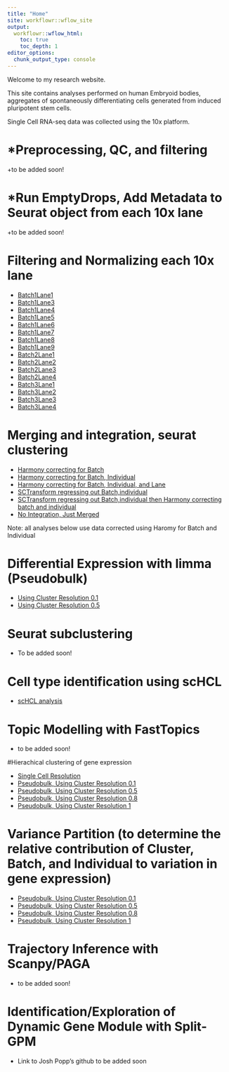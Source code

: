 ```yaml
---
title: "Home"
site: workflowr::wflow_site
output:
  workflowr::wflow_html:
    toc: true
    toc_depth: 1
editor_options:
  chunk_output_type: console
---
```


Welcome to my research website.

This site contains analyses performed on human Embryoid bodies, aggregates of spontaneously differentiating cells generated from induced pluripotent stem cells. 

Single Cell RNA-seq data was collected using the 10x platform.

# *Preprocessing, QC, and filtering

  +to be added soon!
  
# *Run EmptyDrops, Add Metadata to Seurat object from each 10x lane 

 +to be added soon!
  
# Filtering and Normalizing each 10x lane

+ [Batch1Lane1](SampleFilteringandSCT_Batch1Lane1.html)  
+ [Batch1Lane3](SampleFilteringandSCT_Batch1Lane3.html)  
+ [Batch1Lane4](SampleFilteringandSCT_Batch1Lane4.html)  
+ [Batch1Lane5](SampleFilteringandSCT_Batch1Lane5.html)  
+ [Batch1Lane6](SampleFilteringandSCT_Batch1Lane6.html)  
+ [Batch1Lane7](SampleFilteringandSCT_Batch1Lane7.html)  
+ [Batch1Lane8](SampleFilteringandSCT_Batch1Lane8.html)  
+ [Batch1Lane9](SampleFilteringandSCT_Batch1Lane9.html)  
+ [Batch2Lane1](SampleFilteringandSCT_Batch2Lane1.html)  
+ [Batch2Lane2](SampleFilteringandSCT_Batch2Lane2.html)  
+ [Batch2Lane3](SampleFilteringandSCT_Batch2Lane3.html)  
+ [Batch2Lane4](SampleFilteringandSCT_Batch2Lane4.html)  
+ [Batch3Lane1](SampleFilteringandSCT_Batch3Lane1.html)  
+ [Batch3Lane2](SampleFilteringandSCT_Batch3Lane2.html)  
+ [Batch3Lane3](SampleFilteringandSCT_Batch3Lane3.html)  
+ [Batch3Lane4](SampleFilteringandSCT_Batch3Lane4.html)  

# Merging and integration, seurat clustering

+ [Harmony correcting for Batch](IntegrateAnalysis.afterFilter.HarmonyBatch.html)
+ [Harmony correcting for Batch, Individual](IntegrateAnalysis.afterFilter.HarmonyBatchindividual.html)  
+ [Harmony correcting for Batch, Individual, and Lane](IntegrateAnalysis.afterFilter.HarmonyBatchSampleIDindividual.html)  
+ [SCTransform regressing out Batch,individual](IntegrateAnalysis.afterFilter.SCTregressBatchIndividual.html)  
+ [SCTransform regressing out Batch,individual then Harmony correcting batch and individual](IntegrateAnalysis.afterFilter.SCTregressBatchIndividualHarmonyBatchindividual.html)  
+ [No Integration, Just Merged](IntegrateAnalysis.afterFilter.NOHARMONYjustmerge.html)


Note: all analyses below use data corrected using Haromy for Batch and Individual 

# Differential Expression with limma (Pseudobulk)

+ [Using Cluster Resolution 0.1](Pseudobulk_Limma_Harmony.BatchIndividual_ClusterRes0.1_minPCT0.2.Rmd)
+ [Using Cluster Resolution 0.5](Pseudobulk_Limma_Harmony.BatchIndividual_ClusterRes0.5_minPCT0.2.Rmd)

# Seurat subclustering

+ To be added soon!

# Cell type identification using scHCL

+ [scHCL analysis](RunscHCL_HarmonyBatchInd.Rmd)

# Topic Modelling with FastTopics

+ to be added soon!
  
#Hierachical clustering of gene expression

+ [Single Cell Resolution](SingleCell_HierarchicalClustering_NoGeneFilter.Rmd)
+ [Pseudobulk, Using Cluster Resolution 0.1](Pseudobulk_HierarchicalClustering_Harmony.Batchindividual_ClusterRes0.1_minPCT0.2.Rmd)
+ [Pseudobulk, Using Cluster Resolution 0.5](Pseudobulk_HierarchicalClustering_Harmony.Batchindividual_ClusterRes0.5_minPCT0.2.Rmd)
+ [Pseudobulk, Using Cluster Resolution 0.8](Pseudobulk_HierarchicalClustering_Harmony.Batchindividual_ClusterRes0.8_minPCT0.2.Rmd)
+ [Pseudobulk, Using Cluster Resolution 1](Pseudobulk_HierarchicalClustering_Harmony.Batchindividual_ClusterRes1_minPCT0.2.Rmd)

# Variance Partition (to determine the relative contribution of Cluster, Batch, and Individual to variation in gene expression)

+ [Pseudobulk, Using Cluster Resolution 0.1](Pseudobulk_VariancePartition_Harmony.Batchindividual_ClusterRes0.1_minPCT0.2.Rmd)
+ [Pseudobulk, Using Cluster Resolution 0.5](Pseudobulk_VariancePartition_Harmony.Batchindividual_ClusterRes0.5_minPCT0.2.Rmd)
+ [Pseudobulk, Using Cluster Resolution 0.8](Pseudobulk_VariancePartition_Harmony.Batchindividual_ClusterRes0.8_minPCT0.2.Rmd)
+ [Pseudobulk, Using Cluster Resolution 1](Pseudobulk_VariancePartition_Harmony.Batchindividual_ClusterRes1_minPCT0.2.Rmd)

# Trajectory Inference with Scanpy/PAGA

+ to be added soon!

# Identification/Exploration of Dynamic Gene Module with Split-GPM

+ Link to Josh Popp's github to be added soon


